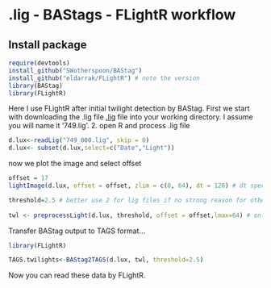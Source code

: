 <!--
%\VignetteEngine{knitr}
%\VignetteIndexEntry{lig - BAStags - FLightR workflow}
%\VignetteDepends{FLightR}
%\VignetteDepends{BAStag}
-->
# .lig - BAStags - FLightR workflow
## Install package
```r
require(devtools)
install_github("SWotherspoon/BAStag")
install_github("eldarrak/FLightR") # note the version
library(BAStag)
library(FLightR)
```

Here I use FLightR after initial twilight detection by BAStag.
First we start with downloading the .lig file [.lig](https://raw.githubusercontent.com/eldarrak/FLightR/master/examples/tree_swallow_BAS_tag_example/749_000.lig) file into your working directory. I assume you will name it '749.lig'.
2. open R and process .lig file
```r
d.lux<-readLig("749_000.lig", skip = 0)
d.lux<- subset(d.lux,select=c("Date","Light"))
```
now we plot the image and select offset

```r
offset = 17
lightImage(d.lux, offset = offset, zlim = c(0, 64), dt = 120) # dt specifies the recording interval

threshold=2.5 # better use 2 for lig files if no strong reason for other value
		  
twl <- preprocessLight(d.lux, threshold, offset = offset,lmax=64) # only needs to be done once

```
Transfer BAStag output to TAGS format...
```r
library(FLightR)

TAGS.twilights<-BAStag2TAGS(d.lux, twl, threshold=2.5)

```
Now you can read these data by FLightR.
